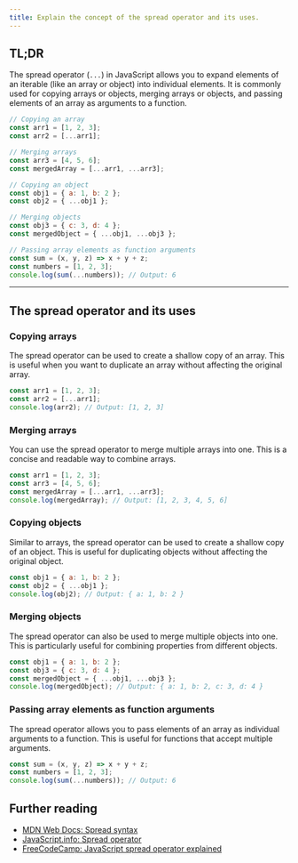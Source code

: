 ```yaml
---
title: Explain the concept of the spread operator and its uses.
---
```


## TL;DR

The spread operator (`...`) in JavaScript allows you to expand elements of an iterable (like an array or object) into individual elements. It is commonly used for copying arrays or objects, merging arrays or objects, and passing elements of an array as arguments to a function.

```js
// Copying an array
const arr1 = [1, 2, 3];
const arr2 = [...arr1];

// Merging arrays
const arr3 = [4, 5, 6];
const mergedArray = [...arr1, ...arr3];

// Copying an object
const obj1 = { a: 1, b: 2 };
const obj2 = { ...obj1 };

// Merging objects
const obj3 = { c: 3, d: 4 };
const mergedObject = { ...obj1, ...obj3 };

// Passing array elements as function arguments
const sum = (x, y, z) => x + y + z;
const numbers = [1, 2, 3];
console.log(sum(...numbers)); // Output: 6
```

---

## The spread operator and its uses

### Copying arrays

The spread operator can be used to create a shallow copy of an array. This is useful when you want to duplicate an array without affecting the original array.

```js
const arr1 = [1, 2, 3];
const arr2 = [...arr1];
console.log(arr2); // Output: [1, 2, 3]
```

### Merging arrays

You can use the spread operator to merge multiple arrays into one. This is a concise and readable way to combine arrays.

```js
const arr1 = [1, 2, 3];
const arr3 = [4, 5, 6];
const mergedArray = [...arr1, ...arr3];
console.log(mergedArray); // Output: [1, 2, 3, 4, 5, 6]
```

### Copying objects

Similar to arrays, the spread operator can be used to create a shallow copy of an object. This is useful for duplicating objects without affecting the original object.

```js
const obj1 = { a: 1, b: 2 };
const obj2 = { ...obj1 };
console.log(obj2); // Output: { a: 1, b: 2 }
```

### Merging objects

The spread operator can also be used to merge multiple objects into one. This is particularly useful for combining properties from different objects.

```js
const obj1 = { a: 1, b: 2 };
const obj3 = { c: 3, d: 4 };
const mergedObject = { ...obj1, ...obj3 };
console.log(mergedObject); // Output: { a: 1, b: 2, c: 3, d: 4 }
```

### Passing array elements as function arguments

The spread operator allows you to pass elements of an array as individual arguments to a function. This is useful for functions that accept multiple arguments.

```js
const sum = (x, y, z) => x + y + z;
const numbers = [1, 2, 3];
console.log(sum(...numbers)); // Output: 6
```

## Further reading

- [MDN Web Docs: Spread syntax](https://developer.mozilla.org/en-US/docs/Web/JavaScript/Reference/Operators/Spread_syntax)
- [JavaScript.info: Spread operator](https://javascript.info/rest-parameters-spread-operator#spread-operator)
- [FreeCodeCamp: JavaScript spread operator explained](https://www.freecodecamp.org/news/javascript-spread-operator-explained/)
